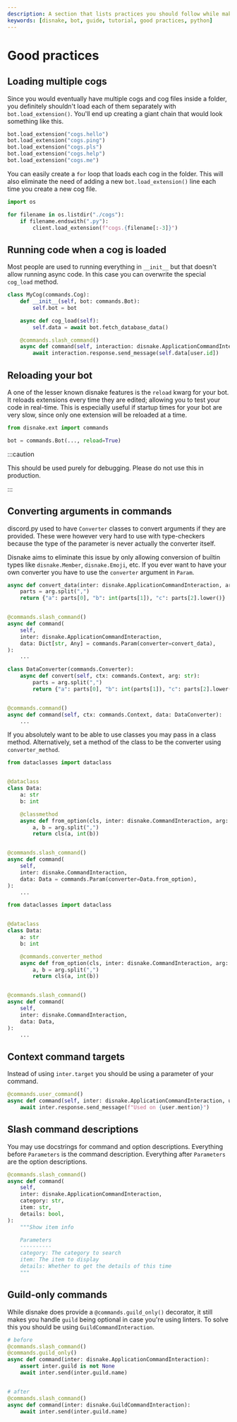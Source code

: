 ```yaml
---
description: A section that lists practices you should follow while making your Discord bot.
keywords: [disnake, bot, guide, tutorial, good practices, python]
---
```


# Good practices

<!-- Imports for content tabs -->

## Loading multiple cogs

Since you would eventually have multiple cogs and cog files inside a folder, you definitely shouldn't load each of them
separately with `bot.load_extension()`. You'll end up creating a giant chain that would look something like this.

```python linenums="1"
bot.load_extension("cogs.hello")
bot.load_extension("cogs.ping")
bot.load_extension("cogs.pls")
bot.load_extension("cogs.help")
bot.load_extension("cogs.me")
```

You can easily create a `for` loop that loads each cog in the folder. This will also eliminate the need of adding a new
`bot.load_extension()` line each time you create a new cog file.

```python linenums="1"
import os

for filename in os.listdir("./cogs"):
    if filename.endswith(".py"):
        client.load_extension(f"cogs.{filename[:-3]}")
```

## Running code when a cog is loaded

Most people are used to running everything in `__init__` but that doesn't allow running async code. In this case you can
overwrite the special `cog_load` method.

```python {5,6}
class MyCog(commands.Cog):
    def __init__(self, bot: commands.Bot):
        self.bot = bot

    async def cog_load(self):
        self.data = await bot.fetch_database_data()

    @commands.slash_command()
    async def command(self, interaction: disnake.ApplicationCommandInteraction, user: disnake.User):
        await interaction.response.send_message(self.data[user.id])
```

## Reloading your bot

A one of the lesser known disnake features is the `reload` kwarg for your bot. It reloads extensions every time they are
edited; allowing you to test your code in real-time. This is especially useful if startup times for your bot are very
slow, since only one extension will be reloaded at a time.

```python {3}
from disnake.ext import commands

bot = commands.Bot(..., reload=True)
```

:::caution

This should be used purely for debugging. Please do not use this in production.

:::

## Converting arguments in commands

discord.py used to have `Converter` classes to convert arguments if they are provided. These were however very hard to
use with type-checkers because the type of the parameter is never actually the converter itself.

Disnake aims to eliminate this issue by only allowing conversion of builtin types like `disnake.Member`,
`disnake.Emoji`, etc. If you ever want to have your own converter you have to use the `converter` argument in `Param`.

<Tabs>
<TabItem value="disnake" label="disnake">

```python {10}
async def convert_data(inter: disnake.ApplicationCommandInteraction, arg: str):
    parts = arg.split(",")
    return {"a": parts[0], "b": int(parts[1]), "c": parts[2].lower()}


@commands.slash_command()
async def command(
    self,
    inter: disnake.ApplicationCommandInteraction,
    data: Dict[str, Any] = commands.Param(converter=convert_data),
):
    ...
```

</TabItem>
<TabItem value="discord.py" label="discord.py">

```python linenums="1"
class DataConverter(commands.Converter):
    async def convert(self, ctx: commands.Context, arg: str):
        parts = arg.split(",")
        return {"a": parts[0], "b": int(parts[1]), "c": parts[2].lower()}


@commands.command()
async def command(self, ctx: commands.Context, data: DataConverter):
    ...
```

</TabItem>
</Tabs>

If you absolutely want to be able to use classes you may pass in a class method. Alternatively, set a method of the
class to be the converter using `converter_method`.

<Tabs>
<TabItem value="classmethod" label="classmethod converter">

```python {9-12,19}
from dataclasses import dataclass


@dataclass
class Data:
    a: str
    b: int

    @classmethod
    async def from_option(cls, inter: disnake.CommandInteraction, arg: str):
        a, b = arg.split(",")
        return cls(a, int(b))


@commands.slash_command()
async def command(
    self,
    inter: disnake.CommandInteraction,
    data: Data = commands.Param(converter=Data.from_option),
):
    ...
```

</TabItem>
<TabItem value="converter" label="converter method">

```python {9-12,19}
from dataclasses import dataclass


@dataclass
class Data:
    a: str
    b: int

    @commands.converter_method
    async def from_option(cls, inter: disnake.CommandInteraction, arg: str):
        a, b = arg.split(",")
        return cls(a, int(b))


@commands.slash_command()
async def command(
    self,
    inter: disnake.CommandInteraction,
    data: Data,
):
    ...
```

</TabItem>
</Tabs>

## Context command targets

Instead of using `inter.target` you should be using a parameter of your command.

```python linenums="1"
@commands.user_command()
async def command(self, inter: disnake.ApplicationCommandInteraction, user: disnake.User):
    await inter.response.send_message(f"Used on {user.mention}")
```

## Slash command descriptions

You may use docstrings for command and option descriptions. Everything before `Parameters` is the command description.
Everything after `Parameters` are the option descriptions.

```python linenums="1"
@commands.slash_command()
async def command(
    self,
    inter: disnake.ApplicationCommandInteraction,
    category: str,
    item: str,
    details: bool,
):
    """Show item info

    Parameters
    ----------
    category: The category to search
    item: The item to display
    details: Whether to get the details of this time
    """
```

## Guild-only commands

While disnake does provide a `@commands.guild_only()` decorator, it still makes you handle `guild` being optional in
case you're using linters. To solve this you should be using `GuildCommandInteraction`.

```python linenums="1"
# before
@commands.slash_command()
@commands.guild_only()
async def command(inter: disnake.ApplicationCommandInteraction):
    assert inter.guild is not None
    await inter.send(inter.guild.name)


# after
@commands.slash_command()
async def command(inter: disnake.GuildCommandInteraction):
    await inter.send(inter.guild.name)
```
